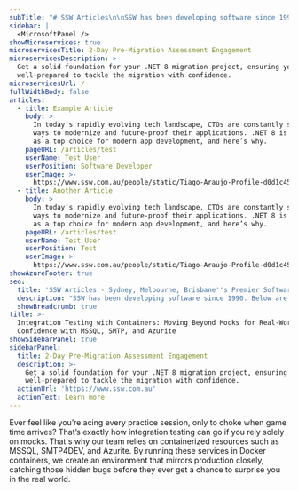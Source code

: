 ```yaml
---
subTitle: "# SSW Articles\n\nSSW has been developing software since 1990. Below are some of our great articles over the years. You can see much more specialized content in every area of software development on\_SSW Rules.\n"
sidebar: |
  <MicrosoftPanel />
showMicroservices: true
microservicesTitle: 2-Day Pre-Migration Assessment Engagement
microservicesDescription: >-
  Get a solid foundation for your .NET 8 migration project, ensuring you are
  well-prepared to tackle the migration with confidence.
microservicesUrl: /
fullWidthBody: false
articles:
  - title: Example Article
    body: >
      In today’s rapidly evolving tech landscape, CTOs are constantly seeking
      ways to modernize and future-proof their applications. .NET 8 is emerging
      as a top choice for modern app development, and here’s why.
    pageURL: /articles/test
    userName: Test User
    userPosition: Software Developer
    userImage: >-
      https://www.ssw.com.au/people/static/Tiago-Araujo-Profile-d0d1c45c36b6f24eac389e3acc6a70ed.jpg
  - title: Another Article
    body: >
      In today’s rapidly evolving tech landscape, CTOs are constantly seeking
      ways to modernize and future-proof their applications. .NET 8 is emerging
      as a top choice for modern app development, and here’s why.
    pageURL: /articles/test
    userName: Test User
    userPosition: Test
    userImage: >-
      https://www.ssw.com.au/people/static/Tiago-Araujo-Profile-d0d1c45c36b6f24eac389e3acc6a70ed.jpg
showAzureFooter: true
seo:
  title: 'SSW Articles - Sydney, Melbourne, Brisbane''s Premier Software Consultants'
  description: "SSW has been developing software since 1990. Below are some of our great articles over the years. You can see much more specialized content in every area of software development on\_SSW Rules."
  showBreadcrumb: true
title: >-
  Integration Testing with Containers: Moving Beyond Mocks for Real-World
  Confidence with MSSQL, SMTP, and Azurite 
showSidebarPanel: true
sidebarPanel:
  title: 2-Day Pre-Migration Assessment Engagement
  description: >-
    Get a solid foundation for your .NET 8 migration project, ensuring you are
    well-prepared to tackle the migration with confidence.
  actionUrl: 'https://www.ssw.com.au'
  actionText: Learn more
---
```


Ever feel like you’re acing every practice session, only to choke when game time arrives? That’s exactly how integration testing can go if you rely solely on mocks. That's why our team relies on containerized resources such as  MSSQL, SMTP4DEV, and Azurite. By running these services in Docker containers, we create an environment that mirrors production closely, catching those hidden bugs before they ever get a chance to surprise you in the real world. 
